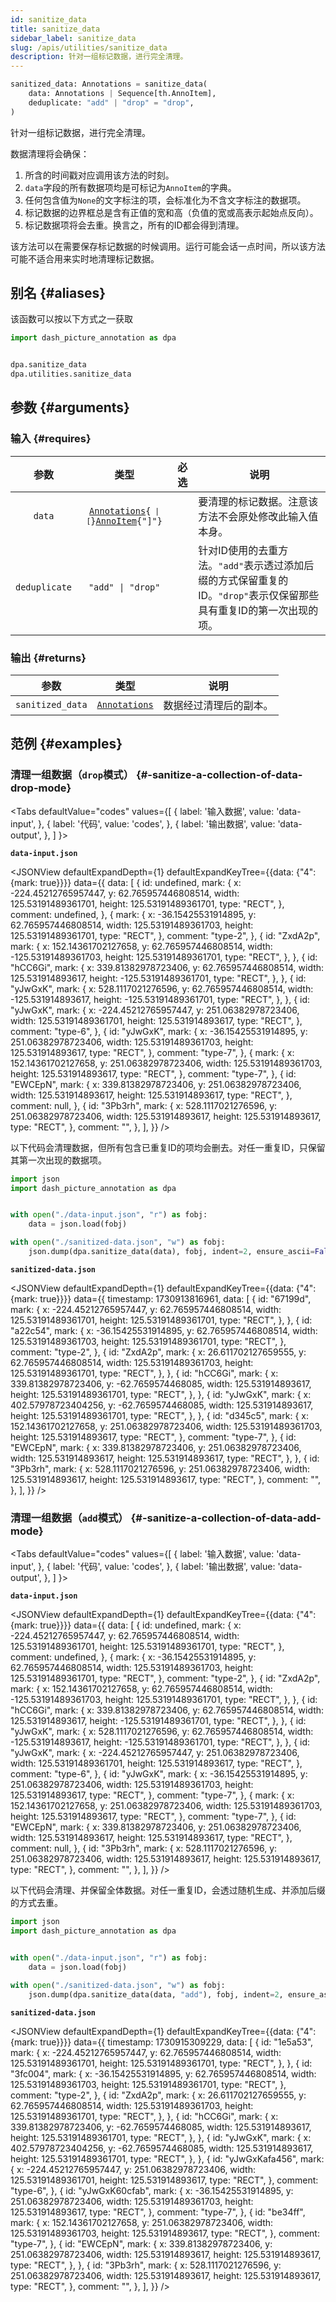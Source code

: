 ```yaml
---
id: sanitize_data
title: sanitize_data
sidebar_label: sanitize_data
slug: /apis/utilities/sanitize_data
description: 针对一组标记数据，进行完全清理。
---
```





<APITopBar type="func" source="utilities.sanitize_data" />

```python
sanitized_data: Annotations = sanitize_data(
    data: Annotations | Sequence[th.AnnoItem],
    deduplicate: "add" | "drop" = "drop",
)
```

针对一组标记数据，进行完全清理。

数据清理将会确保：

1. 所含的时间戳对应调用该方法的时刻。
2. `data`字段的所有数据项均是可标记为`AnnoItem`的字典。
3. 任何包含值为`None`的文字标注的项，会标准化为不含文字标注的数据项。
4. 标记数据的边界框总是含有正值的宽和高（负值的宽或高表示起始点反向）。
5. 标记数据项将会去重。换言之，所有的ID都会得到清理。

该方法可以在需要保存标记数据的时候调用。运行可能会话一点时间，所以该方法可能不适合用来实时地清理标记数据。

## 别名 {#aliases}

该函数可以按以下方式之一获取

```python
import dash_picture_annotation as dpa


dpa.sanitize_data
dpa.utilities.sanitize_data
```

## 参数 {#arguments}

### 输入 {#requires}

|     参数      |                                                    类型                                                     |               必选                | <center>说明</center>                                                                                                    |
| :-----------: | :---------------------------------------------------------------------------------------------------------: | :-------------------------------: | ------------------------------------------------------------------------------------------------------------------------ |
|    `data`     | <code>[Annotations](../typehints/Annotations.mdx){` \| [`}[AnnoItem](../typehints/AnnoItem.mdx){"]"}</code> | <InlineIcon icon={vsiCheckIcon}/> | 要清理的标记数据。注意该方法不会原处修改此输入值本身。                                                                   |
| `deduplicate` |                                              `"add" \| "drop"`                                              | <InlineIcon icon={vsiCheckIcon}/> | 针对ID使用的去重方法。`"add"`表示透过添加后缀的方式保留重复的 ID。`"drop"`表示仅保留那些具有重复ID的第一次出现的项。 |

### 输出 {#returns}

|       参数       |                     类型                      | <center>说明</center>  |
| :--------------: | :-------------------------------------------: | :--------------------- |
| `sanitized_data` | [`Annotations`](../typehints/Annotations.mdx) | 数据经过清理后的副本。 |

## 范例 {#examples}

### <IconObjType type="term"/> 清理一组数据（`drop`模式） {#-sanitize-a-collection-of-data-drop-mode}

<Tabs
  defaultValue="codes"
  values={[
    { label: '输入数据', value: 'data-input', },
    { label: '代码', value: 'codes', },
    { label: '输出数据', value: 'data-output', },
  ]
}>

<TabItem value="data-input">

**`data-input.json`**

<JSONView
  defaultExpandDepth={1}
  defaultExpandKeyTree={{data: {"4": {mark: true}}}}
  data={{
    data: [
      {
        id: undefined,
        mark: {
          x: -224.45212765957447,
          y: 62.765957446808514,
          width: 125.53191489361701,
          height: 125.53191489361701,
          type: "RECT",
        },
        comment: undefined,
      },
      {
        mark: {
          x: -36.15425531914895,
          y: 62.765957446808514,
          width: 125.53191489361703,
          height: 125.53191489361701,
          type: "RECT",
        },
        comment: "type-2",
      },
      {
        id: "ZxdA2p",
        mark: {
          x: 152.14361702127658,
          y: 62.765957446808514,
          width: -125.53191489361703,
          height: 125.53191489361701,
          type: "RECT",
        },
      },
      {
        id: "hCC6Gi",
        mark: {
          x: 339.81382978723406,
          y: 62.765957446808514,
          width: 125.531914893617,
          height: -125.53191489361701,
          type: "RECT",
        },
      },
      {
        id: "yJwGxK",
        mark: {
          x: 528.1117021276596,
          y: 62.765957446808514,
          width: -125.531914893617,
          height: -125.53191489361701,
          type: "RECT",
        },
      },
      {
        id: "yJwGxK",
        mark: {
          x: -224.45212765957447,
          y: 251.06382978723406,
          width: 125.53191489361701,
          height: 125.531914893617,
          type: "RECT",
        },
        comment: "type-6",
      },
      {
        id: "yJwGxK",
        mark: {
          x: -36.15425531914895,
          y: 251.06382978723406,
          width: 125.53191489361703,
          height: 125.531914893617,
          type: "RECT",
        },
        comment: "type-7",
      },
      {
        mark: {
          x: 152.14361702127658,
          y: 251.06382978723406,
          width: 125.53191489361703,
          height: 125.531914893617,
          type: "RECT",
        },
        comment: "type-7",
      },
      {
        id: "EWCEpN",
        mark: {
          x: 339.81382978723406,
          y: 251.06382978723406,
          width: 125.531914893617,
          height: 125.531914893617,
          type: "RECT",
        },
        comment: null,
      },
      {
        id: "3Pb3rh",
        mark: {
          x: 528.1117021276596,
          y: 251.06382978723406,
          width: 125.531914893617,
          height: 125.531914893617,
          type: "RECT",
        },
        comment: "",
      },
    ],
  }}
/>

</TabItem>

<TabItem value="codes">

以下代码会清理数据，但所有包含已重复ID的项均会删去。对任一重复ID，只保留其第一次出现的数据项。

```python title="sanitize_data_drop.py" showLineNumbers
import json
import dash_picture_annotation as dpa


with open("./data-input.json", "r") as fobj:
    data = json.load(fobj)

with open("./sanitized-data.json", "w") as fobj:
    json.dump(dpa.sanitize_data(data), fobj, indent=2, ensure_ascii=False)
```

</TabItem>

<TabItem value="data-output">

**`sanitized-data.json`**

<JSONView
  defaultExpandDepth={1}
  defaultExpandKeyTree={{data: {"4": {mark: true}}}}
  data={{
    timestamp: 1730913816961,
    data: [
      {
        id: "67199d",
        mark: {
          x: -224.45212765957447,
          y: 62.765957446808514,
          width: 125.53191489361701,
          height: 125.53191489361701,
          type: "RECT",
        },
      },
      {
        id: "a22c54",
        mark: {
          x: -36.15425531914895,
          y: 62.765957446808514,
          width: 125.53191489361703,
          height: 125.53191489361701,
          type: "RECT",
        },
        comment: "type-2",
      },
      {
        id: "ZxdA2p",
        mark: {
          x: 26.611702127659555,
          y: 62.765957446808514,
          width: 125.53191489361703,
          height: 125.53191489361701,
          type: "RECT",
        },
      },
      {
        id: "hCC6Gi",
        mark: {
          x: 339.81382978723406,
          y: -62.7659574468085,
          width: 125.531914893617,
          height: 125.53191489361701,
          type: "RECT",
        },
      },
      {
        id: "yJwGxK",
        mark: {
          x: 402.57978723404256,
          y: -62.7659574468085,
          width: 125.531914893617,
          height: 125.53191489361701,
          type: "RECT",
        },
      },
      {
        id: "d345c5",
        mark: {
          x: 152.14361702127658,
          y: 251.06382978723406,
          width: 125.53191489361703,
          height: 125.531914893617,
          type: "RECT",
        },
        comment: "type-7",
      },
      {
        id: "EWCEpN",
        mark: {
          x: 339.81382978723406,
          y: 251.06382978723406,
          width: 125.531914893617,
          height: 125.531914893617,
          type: "RECT",
        },
      },
      {
        id: "3Pb3rh",
        mark: {
          x: 528.1117021276596,
          y: 251.06382978723406,
          width: 125.531914893617,
          height: 125.531914893617,
          type: "RECT",
        },
        comment: "",
      },
    ],
  }}
/>

</TabItem>

</Tabs>

### <IconObjType type="term"/> 清理一组数据（`add`模式） {#-sanitize-a-collection-of-data-add-mode}

<Tabs
  defaultValue="codes"
  values={[
    { label: '输入数据', value: 'data-input', },
    { label: '代码', value: 'codes', },
    { label: '输出数据', value: 'data-output', },
  ]
}>

<TabItem value="data-input">

**`data-input.json`**

<JSONView
  defaultExpandDepth={1}
  defaultExpandKeyTree={{data: {"4": {mark: true}}}}
  data={{
    data: [
      {
        id: undefined,
        mark: {
          x: -224.45212765957447,
          y: 62.765957446808514,
          width: 125.53191489361701,
          height: 125.53191489361701,
          type: "RECT",
        },
        comment: undefined,
      },
      {
        mark: {
          x: -36.15425531914895,
          y: 62.765957446808514,
          width: 125.53191489361703,
          height: 125.53191489361701,
          type: "RECT",
        },
        comment: "type-2",
      },
      {
        id: "ZxdA2p",
        mark: {
          x: 152.14361702127658,
          y: 62.765957446808514,
          width: -125.53191489361703,
          height: 125.53191489361701,
          type: "RECT",
        },
      },
      {
        id: "hCC6Gi",
        mark: {
          x: 339.81382978723406,
          y: 62.765957446808514,
          width: 125.531914893617,
          height: -125.53191489361701,
          type: "RECT",
        },
      },
      {
        id: "yJwGxK",
        mark: {
          x: 528.1117021276596,
          y: 62.765957446808514,
          width: -125.531914893617,
          height: -125.53191489361701,
          type: "RECT",
        },
      },
      {
        id: "yJwGxK",
        mark: {
          x: -224.45212765957447,
          y: 251.06382978723406,
          width: 125.53191489361701,
          height: 125.531914893617,
          type: "RECT",
        },
        comment: "type-6",
      },
      {
        id: "yJwGxK",
        mark: {
          x: -36.15425531914895,
          y: 251.06382978723406,
          width: 125.53191489361703,
          height: 125.531914893617,
          type: "RECT",
        },
        comment: "type-7",
      },
      {
        mark: {
          x: 152.14361702127658,
          y: 251.06382978723406,
          width: 125.53191489361703,
          height: 125.531914893617,
          type: "RECT",
        },
        comment: "type-7",
      },
      {
        id: "EWCEpN",
        mark: {
          x: 339.81382978723406,
          y: 251.06382978723406,
          width: 125.531914893617,
          height: 125.531914893617,
          type: "RECT",
        },
        comment: null,
      },
      {
        id: "3Pb3rh",
        mark: {
          x: 528.1117021276596,
          y: 251.06382978723406,
          width: 125.531914893617,
          height: 125.531914893617,
          type: "RECT",
        },
        comment: "",
      },
    ],
  }}
/>

</TabItem>

<TabItem value="codes">

以下代码会清理、并保留全体数据。对任一重复ID，会透过随机生成、并添加后缀的方式去重。

```python title="sanitize_data_add.py" showLineNumbers
import json
import dash_picture_annotation as dpa


with open("./data-input.json", "r") as fobj:
    data = json.load(fobj)

with open("./sanitized-data.json", "w") as fobj:
    json.dump(dpa.sanitize_data(data, "add"), fobj, indent=2, ensure_ascii=False)
```

</TabItem>

<TabItem value="data-output">

**`sanitized-data.json`**

<JSONView
  defaultExpandDepth={1}
  defaultExpandKeyTree={{data: {"4": {mark: true}}}}
  data={{
    timestamp: 1730915309229,
    data: [
      {
        id: "1e5a53",
        mark: {
          x: -224.45212765957447,
          y: 62.765957446808514,
          width: 125.53191489361701,
          height: 125.53191489361701,
          type: "RECT",
        },
      },
      {
        id: "3fc004",
        mark: {
          x: -36.15425531914895,
          y: 62.765957446808514,
          width: 125.53191489361703,
          height: 125.53191489361701,
          type: "RECT",
        },
        comment: "type-2",
      },
      {
        id: "ZxdA2p",
        mark: {
          x: 26.611702127659555,
          y: 62.765957446808514,
          width: 125.53191489361703,
          height: 125.53191489361701,
          type: "RECT",
        },
      },
      {
        id: "hCC6Gi",
        mark: {
          x: 339.81382978723406,
          y: -62.7659574468085,
          width: 125.531914893617,
          height: 125.53191489361701,
          type: "RECT",
        },
      },
      {
        id: "yJwGxK",
        mark: {
          x: 402.57978723404256,
          y: -62.7659574468085,
          width: 125.531914893617,
          height: 125.53191489361701,
          type: "RECT",
        },
      },
      {
        id: "yJwGxKafa456",
        mark: {
          x: -224.45212765957447,
          y: 251.06382978723406,
          width: 125.53191489361701,
          height: 125.531914893617,
          type: "RECT",
        },
        comment: "type-6",
      },
      {
        id: "yJwGxK60cfab",
        mark: {
          x: -36.15425531914895,
          y: 251.06382978723406,
          width: 125.53191489361703,
          height: 125.531914893617,
          type: "RECT",
        },
        comment: "type-7",
      },
      {
        id: "be34ff",
        mark: {
          x: 152.14361702127658,
          y: 251.06382978723406,
          width: 125.53191489361703,
          height: 125.531914893617,
          type: "RECT",
        },
        comment: "type-7",
      },
      {
        id: "EWCEpN",
        mark: {
          x: 339.81382978723406,
          y: 251.06382978723406,
          width: 125.531914893617,
          height: 125.531914893617,
          type: "RECT",
        },
      },
      {
        id: "3Pb3rh",
        mark: {
          x: 528.1117021276596,
          y: 251.06382978723406,
          width: 125.531914893617,
          height: 125.531914893617,
          type: "RECT",
        },
        comment: "",
      },
    ],
  }}
/>

</TabItem>

</Tabs>
